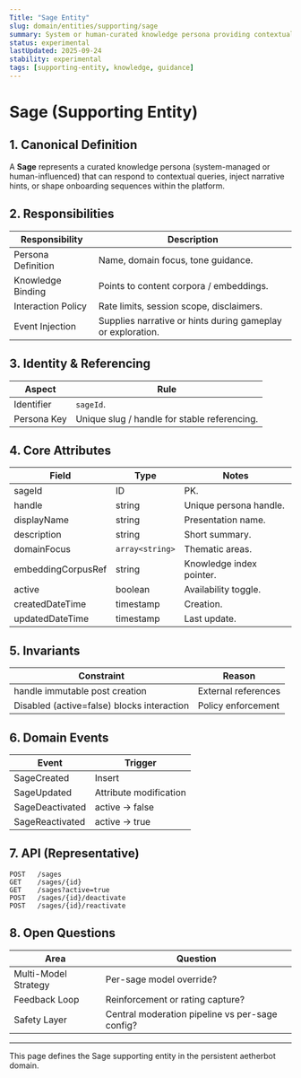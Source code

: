 ```yaml
---
Title: "Sage Entity"
slug: domain/entities/supporting/sage
summary: System or human-curated knowledge persona providing contextual guidance & narrative infusions.
status: experimental
lastUpdated: 2025-09-24
stability: experimental
tags: [supporting-entity, knowledge, guidance]
---
```


# Sage (Supporting Entity)

## 1. Canonical Definition

A **Sage** represents a curated knowledge persona (system-managed or human-influenced) that can respond to contextual queries, inject narrative hints, or shape onboarding sequences within the platform.

## 2. Responsibilities

| Responsibility     | Description                                                 |
| ------------------ | ----------------------------------------------------------- |
| Persona Definition | Name, domain focus, tone guidance.                          |
| Knowledge Binding  | Points to content corpora / embeddings.                     |
| Interaction Policy | Rate limits, session scope, disclaimers.                    |
| Event Injection    | Supplies narrative or hints during gameplay or exploration. |

## 3. Identity & Referencing

| Aspect      | Rule                                         |
| ----------- | -------------------------------------------- |
| Identifier  | `sageId`.                                    |
| Persona Key | Unique slug / handle for stable referencing. |

## 4. Core Attributes

| Field              | Type            | Notes                    |
| ------------------ | --------------- | ------------------------ |
| sageId             | ID              | PK.                      |
| handle             | string          | Unique persona handle.   |
| displayName        | string          | Presentation name.       |
| description        | string          | Short summary.           |
| domainFocus        | `array<string>` | Thematic areas.          |
| embeddingCorpusRef | string          | Knowledge index pointer. |
| active             | boolean         | Availability toggle.     |
| createdDateTime    | timestamp       | Creation.                |
| updatedDateTime    | timestamp       | Last update.             |

## 5. Invariants

| Constraint                                 | Reason              |
| ------------------------------------------ | ------------------- |
| handle immutable post creation             | External references |
| Disabled (active=false) blocks interaction | Policy enforcement  |

## 6. Domain Events

| Event           | Trigger                |
| --------------- | ---------------------- |
| SageCreated     | Insert                 |
| SageUpdated     | Attribute modification |
| SageDeactivated | active -> false        |
| SageReactivated | active -> true         |

## 7. API (Representative)

```
POST   /sages
GET    /sages/{id}
GET    /sages?active=true
POST   /sages/{id}/deactivate
POST   /sages/{id}/reactivate
```

## 8. Open Questions

| Area                 | Question                                        |
| -------------------- | ----------------------------------------------- |
| Multi-Model Strategy | Per-sage model override?                        |
| Feedback Loop        | Reinforcement or rating capture?                |
| Safety Layer         | Central moderation pipeline vs per-sage config? |

---

This page defines the Sage supporting entity in the persistent aetherbot domain.
